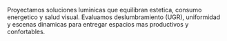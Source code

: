 ﻿---
slug: iluminacion
nombre: Iluminación
resumen: Diseno y provision de luminarias LED interiores y exteriores optimizadas para eficiencia, confort visual y control inteligente.
beneficios:
  - Estudios fotometricos con simulación Dialux y normas peruanas.
  - Luminarias LED de alta eficiencia con garantías extendidas.
  - Integración con sistemas de control, sensores y BMS.
specs:
  - key: Eficiencia luminica
    value: 110 - 160 lm/W segun modelo.
  - key: Indice de reproducción cromatica
    value: CRI > 90 en aplicaciones premium.
  - key: Protocolos de control
    value: DALI 2, 0-10V, Casambi, KNX.
aplicaciones:
  - Oficinas corporativas
  - Retail y gastronomia
  - Centros de salud
  - Plantas industriales
  - Espacios culturales y hospitality
descargas:
  - label: Guia de selección de luminarias LED
    href: /descargas/CATALOGO-SG-2025.pdf
imagenes:
  - src: /images/familias/iluminacion-1.jpg
    alt: Iluminación en sala de reuniones
---

Proyectamos soluciones luminicas que equilibran estetica, consumo energetico y salud visual. Evaluamos deslumbramiento (UGR), uniformidad y escenas dinamicas para entregar espacios mas productivos y confortables.


